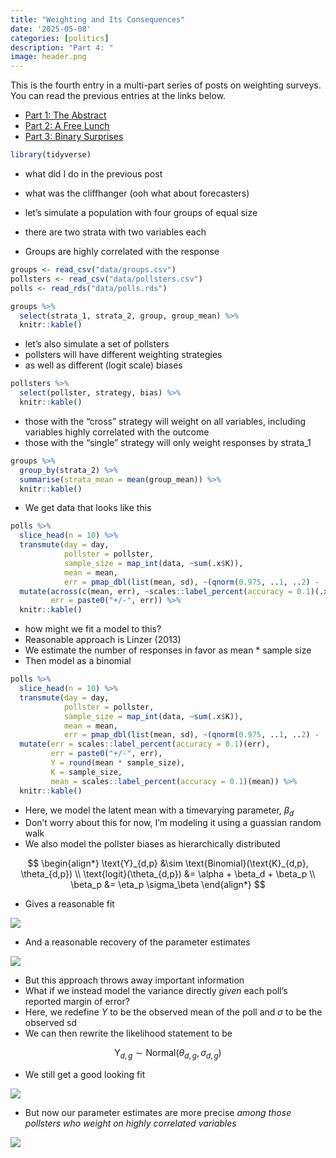 ```yaml
---
title: "Weighting and Its Consequences"
date: '2025-05-08'
categories: [politics]
description: "Part 4: "
image: header.png
---
```


::: {.callout-note}
This is the fourth entry in a multi-part series of posts on weighting surveys. You can read the previous entries at the links below.

* [Part 1: The Abstract](../2025-02-15-aapor-01/index.qmd)
* [Part 2: A Free Lunch](../2025-04-20-aapor-02/index.qmd)
* [Part 3: Binary Surprises](../2025-05-04-aapor-03/index.qmd)
:::

```r
library(tidyverse)
```


* what did I do in the previous post
* what was the cliffhanger (ooh what about forecasters)

* let's simulate a population with four groups of equal size
* there are two strata with two variables each
* Groups are highly correlated with the response

```r
groups <- read_csv("data/groups.csv")
pollsters <- read_csv("data/pollsters.csv")
polls <- read_rds("data/polls.rds")

groups %>%
  select(strata_1, strata_2, group, group_mean) %>%
  knitr::kable()
```

* let's also simulate a set of pollsters
* pollsters will have different weighting strategies
* as well as different (logit scale) biases

```r
pollsters %>%
  select(pollster, strategy, bias) %>%
  knitr::kable()
```


* those with the "cross" strategy will weight on all variables, including variables highly correlated with the outcome
* those with the "single" strategy will only weight responses by strata_1

```r
groups %>%
  group_by(strata_2) %>%
  summarise(strata_mean = mean(group_mean)) %>%
  knitr::kable()
```

* We get data that looks like this

```r
polls %>%
  slice_head(n = 10) %>%
  transmute(day = day,
            pollster = pollster,
            sample_size = map_int(data, ~sum(.x$K)),
            mean = mean,
            err = pmap_dbl(list(mean, sd), ~(qnorm(0.975, ..1, ..2) - ..1))) %>%
  mutate(across(c(mean, err), ~scales::label_percent(accuracy = 0.1)(.x)),
         err = paste0("+/-", err)) %>%
  knitr::kable()
```


* how might we fit a model to this?
* Reasonable approach is Linzer (2013)
* We estimate the number of responses in favor as mean * sample size
* Then model as a binomial

```r
polls %>%
  slice_head(n = 10) %>%
  transmute(day = day,
            pollster = pollster,
            sample_size = map_int(data, ~sum(.x$K)),
            mean = mean,
            err = pmap_dbl(list(mean, sd), ~(qnorm(0.975, ..1, ..2) - ..1))) %>%
  mutate(err = scales::label_percent(accuracy = 0.1)(err),
         err = paste0("+/-", err),
         Y = round(mean * sample_size),
         K = sample_size,
         mean = scales::label_percent(accuracy = 0.1)(mean)) %>%
  knitr::kable()
```

* Here, we model the latent mean with a timevarying parameter, $\beta_d$
* Don't worry about this for now, I'm modeling it using a guassian random walk
* We also model the pollster biases as hierarchically distributed

$$
\begin{align*}
\text{Y}_{d,p} &\sim \text{Binomial}(\text{K}_{d,p}, \theta_{d,p}) \\
\text{logit}(\theta_{d,p}) &= \alpha + \beta_d + \beta_p \\
\beta_p &= \eta_p \sigma_\beta
\end{align*}
$$

* Gives a reasonable fit

![](img/binomial_voteshare.png)

* And a reasonable recovery of the parameter estimates

![](img/binomial_parameters.png)

* But this approach throws away important information
* What if we instead model the variance directly *given* each poll's reported margin of error?
* Here, we redefine $Y$ to be the observed mean of the poll and $\sigma$ to be the observed sd
* We can then rewrite the likelihood statement to be

$$
\text{Y}_{d,g} \sim \text{Normal}(\theta_{d,g}, \sigma_{d,g})
$$

* We still get a good looking fit

![](img/normal_voteshare.png)

* But now our parameter estimates are more precise *among those pollsters who weight on highly correlated variables*

![](img/normal_parameters.png)


